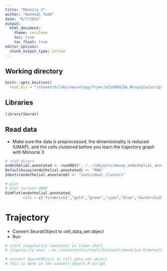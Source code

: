 ```yaml
---
title: "Monocle 3"
author: "Kennedi Todd"
date: "9/7/2022"
output:
  html_document:
    theme: cerulean
    toc: true
    toc_float: true
editor_options: 
  chunk_output_type: inline
---
```


## Working directory
```r
knitr::opts_knit$set(
  root.dir = "/research/labs/neurology/fryer/m214960/Da_Mesquita/scripts/R")
```

## Libraries
```r
library(Seurat)
```

## Read data
- Make sure the data is preprocessed, the dimensionality is reduced (UMAP), and the cells clustered before you learn the trajectory graph with Monocle 3 \
```r
# read object
endothelial.annotated <- readRDS("../../rObjects/mouse_endothelial_annotated.rds")
DefaultAssay(endothelial.annotated) <- "RNA"
Idents(endothelial.annotated) <- "individual_clusters"

# plot
# plot current UMAP
DimPlot(endothelial.annotated,
        cols = c("firebrick1","gold","green","cyan","blue","darkorchid1", "lightgray"))
```

# Trajectory
- Convert SeuratObject to cell_data_set object \
- Run
```r
# start singularity container in linux shell
# singularity exec --nv /research/bsi/tools/biotools/monocle3-R/monocle3-leafcutter.img R

# convert SeuratObject to cell_data_set object
# this is done in the convert_object.R script
```



